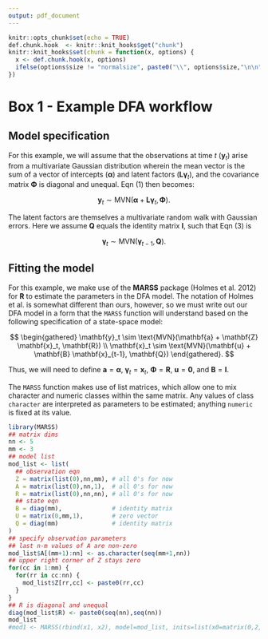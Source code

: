 ```yaml
---
output: pdf_document
---
```


```r
knitr::opts_chunk$set(echo = TRUE)
def.chunk.hook  <- knitr::knit_hooks$get("chunk")
knitr::knit_hooks$set(chunk = function(x, options) {
  x <- def.chunk.hook(x, options)
  ifelse(options$size != "normalsize", paste0("\\", options$size,"\n\n", x, "\n\n \\normalsize"), x)
})
```

# Box 1 - Example DFA workflow

## Model specification

For this example, we will assume that the observations at time $t$ ($\mathbf{y}_t$) arise from a multivariate Gaussian distribution wherein the mean vector is the sum of a vector of intercepts ($\boldsymbol{\alpha}$) and latent factors ($\mathbf{L} \boldsymbol{\gamma}_t$), and the covariance matrix $\boldsymbol{\Phi}$ is diagonal and unequal. Eqn (1) then becomes:

$$
\mathbf{y}_t \sim \text{MVN}(\boldsymbol{\alpha} + \mathbf{L} \boldsymbol{\gamma}_t, \boldsymbol{\Phi}).
$$


The latent factors are themselves a multivariate random walk with Gaussian errors. Here we assume $\mathbf{Q}$ equals the identity matrix $\mathbf{I}$, such that Eqn (3) is

$$
\boldsymbol{\gamma}_t \sim \text{MVN}(\boldsymbol{\gamma}_{t-1},\mathbf{Q}).
$$

## Fitting the model

For this example, we make use of the **MARSS** package (Holmes et al. 2012) for **R** to estimate the parameters in the DFA model. The notation of Holmes et al. is somewhat different than ours, however, so we must write out our DFA model in a form that the `MARSS` function will understand based on the following specification of a state-space model:

$$
\begin{gathered}
\mathbf{y}_t \sim \text{MVN}(\mathbf{a} + \mathbf{Z} \mathbf{x}_t, \mathbf{R}) \\
\mathbf{x}_t \sim \text{MVN}(\mathbf{u} + \mathbf{B} \mathbf{x}_{t-1}, \mathbf{Q})
 \end{gathered}.   
$$

Thus, we will need to define $\mathbf{a} = \boldsymbol{\alpha}$, $\boldsymbol{\gamma}_t = \mathbf{x}_t$, $\boldsymbol{\Phi} = \mathbf{R}$, $\mathbf{u} = \mathbf{0}$, and $\mathbf{B} = \mathbf{I}$.

The `MARSS` function makes use of list matrices, which allow one to mix character and numeric classes within the same matrix. Any values of class `character` are interpreted as parameters to be estimated; anything `numeric` is fixed at its value.

\vspace{0.15in}

```r
library(MARSS)
## matrix dims
nn <- 5
mm <- 3
## model list
mod_list <- list(
  ## observation eqn
  Z = matrix(list(0),nn,mm), # all 0's for now
  A = matrix(list(0),nn,1),  # all 0's for now
  R = matrix(list(0),nn,nn), # all 0's for now
  ## state eqn
  B = diag(mm),              # identity matrix
  U = matrix(0,mm,1),        # zero vector
  Q = diag(mm)               # identity matrix
)
## specify observation parameters
## last n-m values of A are non-zero
mod_list$A[(mm+1):nn] <- as.character(seq(mm+1,nn))
## upper right corner of Z stays zero
for(cc in 1:mm) {
  for(rr in cc:nn) {
    mod_list$Z[rr,cc] <- paste0(rr,cc)
  }
}
## R is diagonal and unequal
diag(mod_list$R) <- paste0(seq(nn),seq(nn))
mod_list
#mod1 <- MARSS(rbind(x1, x2), model=mod_list, inits=list(x0=matrix(0,2,1)))
```


